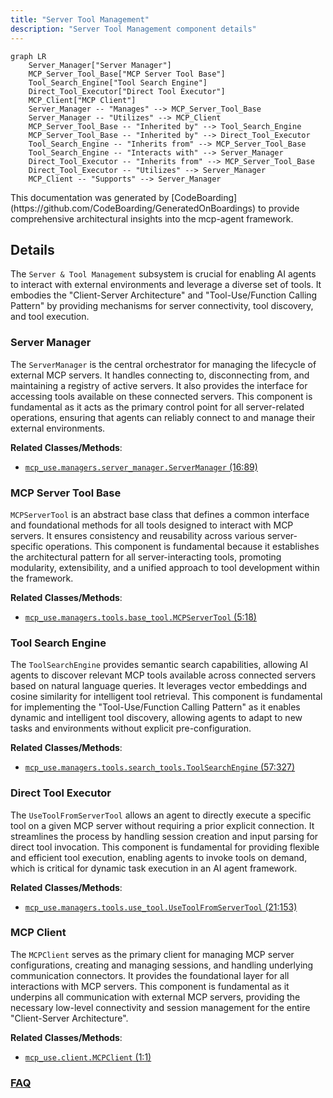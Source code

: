 ```yaml
---
title: "Server Tool Management"
description: "Server Tool Management component details"
---
```



```mermaid
graph LR
    Server_Manager["Server Manager"]
    MCP_Server_Tool_Base["MCP Server Tool Base"]
    Tool_Search_Engine["Tool Search Engine"]
    Direct_Tool_Executor["Direct Tool Executor"]
    MCP_Client["MCP Client"]
    Server_Manager -- "Manages" --> MCP_Server_Tool_Base
    Server_Manager -- "Utilizes" --> MCP_Client
    MCP_Server_Tool_Base -- "Inherited by" --> Tool_Search_Engine
    MCP_Server_Tool_Base -- "Inherited by" --> Direct_Tool_Executor
    Tool_Search_Engine -- "Inherits from" --> MCP_Server_Tool_Base
    Tool_Search_Engine -- "Interacts with" --> Server_Manager
    Direct_Tool_Executor -- "Inherits from" --> MCP_Server_Tool_Base
    Direct_Tool_Executor -- "Utilizes" --> Server_Manager
    MCP_Client -- "Supports" --> Server_Manager
```

<Info>
This documentation was generated by [CodeBoarding](https://github.com/CodeBoarding/GeneratedOnBoardings) to provide comprehensive architectural insights into the mcp-agent framework.
</Info>

## Details

The `Server & Tool Management` subsystem is crucial for enabling AI agents to interact with external environments and leverage a diverse set of tools. It embodies the "Client-Server Architecture" and "Tool-Use/Function Calling Pattern" by providing mechanisms for server connectivity, tool discovery, and tool execution.

### Server Manager
The `ServerManager` is the central orchestrator for managing the lifecycle of external MCP servers. It handles connecting to, disconnecting from, and maintaining a registry of active servers. It also provides the interface for accessing tools available on these connected servers. This component is fundamental as it acts as the primary control point for all server-related operations, ensuring that agents can reliably connect to and manage their external environments.


**Related Classes/Methods**:

- <a href="https://github.com/CodeBoarding/mcp-use/blob/main/mcp_use/managers/server_manager.py#L16-L89" target="_blank" rel="noopener noreferrer">`mcp_use.managers.server_manager.ServerManager` (16:89)</a>


### MCP Server Tool Base
`MCPServerTool` is an abstract base class that defines a common interface and foundational methods for all tools designed to interact with MCP servers. It ensures consistency and reusability across various server-specific operations. This component is fundamental because it establishes the architectural pattern for all server-interacting tools, promoting modularity, extensibility, and a unified approach to tool development within the framework.


**Related Classes/Methods**:

- <a href="https://github.com/CodeBoarding/mcp-use/blob/main/mcp_use/managers/tools/base_tool.py#L5-L18" target="_blank" rel="noopener noreferrer">`mcp_use.managers.tools.base_tool.MCPServerTool` (5:18)</a>


### Tool Search Engine
The `ToolSearchEngine` provides semantic search capabilities, allowing AI agents to discover relevant MCP tools available across connected servers based on natural language queries. It leverages vector embeddings and cosine similarity for intelligent tool retrieval. This component is fundamental for implementing the "Tool-Use/Function Calling Pattern" as it enables dynamic and intelligent tool discovery, allowing agents to adapt to new tasks and environments without explicit pre-configuration.


**Related Classes/Methods**:

- <a href="https://github.com/CodeBoarding/mcp-use/blob/main/mcp_use/managers/tools/search_tools.py#L57-L327" target="_blank" rel="noopener noreferrer">`mcp_use.managers.tools.search_tools.ToolSearchEngine` (57:327)</a>


### Direct Tool Executor
The `UseToolFromServerTool` allows an agent to directly execute a specific tool on a given MCP server without requiring a prior explicit connection. It streamlines the process by handling session creation and input parsing for direct tool invocation. This component is fundamental for providing flexible and efficient tool execution, enabling agents to invoke tools on demand, which is critical for dynamic task execution in an AI agent framework.


**Related Classes/Methods**:

- <a href="https://github.com/CodeBoarding/mcp-use/blob/main/mcp_use/managers/tools/use_tool.py#L21-L153" target="_blank" rel="noopener noreferrer">`mcp_use.managers.tools.use_tool.UseToolFromServerTool` (21:153)</a>


### MCP Client
The `MCPClient` serves as the primary client for managing MCP server configurations, creating and managing sessions, and handling underlying communication connectors. It provides the foundational layer for all interactions with MCP servers. This component is fundamental as it underpins all communication with external MCP servers, providing the necessary low-level connectivity and session management for the entire "Client-Server Architecture".


**Related Classes/Methods**:

- <a href="https://github.com/CodeBoarding/mcp-use/blob/main/mcp_use/client.py#L1-L1" target="_blank" rel="noopener noreferrer">`mcp_use.client.MCPClient` (1:1)</a>




### [FAQ](https://github.com/CodeBoarding/GeneratedOnBoardings/tree/main?tab=readme-ov-file#faq)
